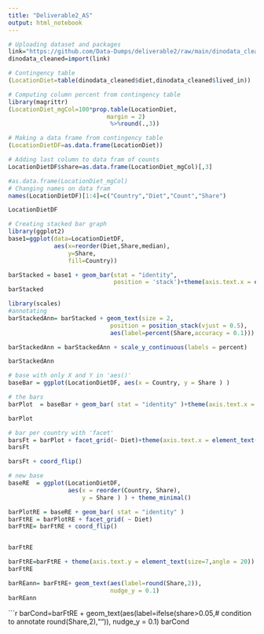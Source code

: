 ```yaml
---
title: "Deliverable2_AS"
output: html_notebook
---
```


```r
# Uploading dataset and packages
link="https://github.com/Data-Dumps/deliverable2/raw/main/dinodata_cleaned.xlsx"
dinodata_cleaned=import(link)

# Contingency table
(LocationDiet=table(dinodata_cleaned$diet,dinodata_cleaned$lived_in))
```

```r
# Computing column percent from contingency table
library(magrittr)
(LocationDiet_mgCol=100*prop.table(LocationDiet,
                            margin = 2)
                             %>%round(.,3))
```
```r
# Making a data frame from contingency table
(LocationDietDF=as.data.frame(LocationDiet))

# Adding last column to data fram of counts
LocationDietDF$share=as.data.frame(LocationDiet_mgCol)[,3]

#as.data.frame(LocationDiet_mgCol)
# Changing names on data fram
names(LocationDietDF)[1:4]=c("Country","Diet","Count","Share")

LocationDietDF
```

```r
# Creating stacked bar graph
library(ggplot2)
base1=ggplot(data=LocationDietDF, 
             aes(x=reorder(Diet,Share,median),
                 y=Share,
                 fill=Country))

barStacked = base1 + geom_bar(stat = "identity",
                              position = 'stack')+theme(axis.text.x = element_text(angle = 90))
barStacked 
```

```r
library(scales)
#annotating
barStackedAnn= barStacked + geom_text(size = 2,
                             position = position_stack(vjust = 0.5),
                             aes(label=percent(Share,accuracy = 0.1)))

barStackedAnn = barStackedAnn + scale_y_continuous(labels = percent)

barStackedAnn
```
```r
# base with only X and Y in 'aes()'
baseBar = ggplot(LocationDietDF, aes(x = Country, y = Share ) ) 

# the bars
barPlot  = baseBar + geom_bar( stat = "identity" )+theme(axis.text.x = element_text(angle = 90))

barPlot
```

```r
# bar per country with 'facet'
barsFt = barPlot + facet_grid(~ Diet)+theme(axis.text.x = element_text(angle = 90))
barsFt
```

```r
barsFt + coord_flip()
```
```r
# new base
baseRE  = ggplot(LocationDietDF, 
                 aes(x = reorder(Country, Share),
                     y = Share ) ) + theme_minimal()

barPlotRE = baseRE + geom_bar( stat = "identity" ) 
barFtRE = barPlotRE + facet_grid( ~ Diet) 
barFtRE= barFtRE + coord_flip() 


barFtRE
```

```r
barFtRE=barFtRE + theme(axis.text.y = element_text(size=7,angle = 20)) 
barFtRE
```

```r
barREann= barFtRE+ geom_text(aes(label=round(Share,2)),
                             nudge_y = 0.1)
barREann
```

```r
barCond=barFtRE + geom_text(aes(label=ifelse(share>0.05,# condition to annotate
                                      round(Share,2),"")),
                     nudge_y = 0.1)
barCond